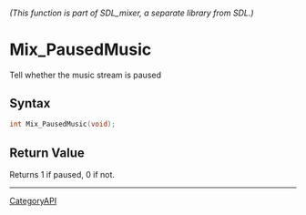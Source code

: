 ====== (This function is part of SDL_mixer, a separate library from SDL.) ======
= Mix_PausedMusic =

Tell whether the music stream is paused 

== Syntax ==

<syntaxhighlight lang='c'>
int Mix_PausedMusic(void);
</syntaxhighlight>

== Return Value ==

Returns 1 if paused, 0 if not.

----
[[CategoryAPI]]


